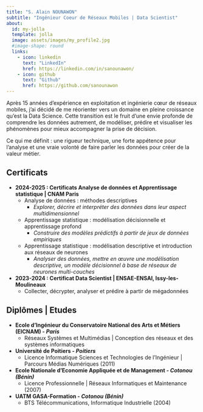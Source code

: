 ```yaml
---
title: "S. Alain NOUNAWON"
subtitle: "Ingénieur Coeur de Réseaux Mobiles | Data Scientist"
about: 
  id: my-jolla
  template: jolla
  image: assets/images/my_profile2.jpg
  #image-shape: round
  links: 
    - icon: linkedin
      text: "LinkedIn"
      href: https://linkedin.com/in/sanounawon/
    - icon: github
      text: "Github"
      href: https://github.com/sanounawon
---
```


::: {#my-jolla}
Après 15 années d'expérience en exploitation et ingénierie cœur de réseaux mobiles, j'ai décidé de me réorienter vers un domaine en pleine croissance qu'est la Data Science. Cette transition est le fruit d'une envie profonde de comprendre les données autrement, de modéliser, prédire et visualiser les phénomènes pour mieux accompagner la prise de décision.

<p>Ce qui me définit : une rigueur technique, une forte appétence pour l'analyse et une vraie volonté de faire parler les données pour créer de la valeur métier.</p>
:::

## Certificats

-   **2024-2025 : Certificats Analyse de données et Apprentissage statistique \| CNAM Paris**
    -   Analyse de données : méthodes descriptives
        -   *Explorer, décrire et interpréter des données dans leur aspect multidimensionnel*
    -   Apprentissage statistique : modélisation décisionnelle et apprentissage profond
        -   *Construire des modèles prédictifs à partir de jeux de données empiriques*
    -   Apprentissage statistique : modélisation descriptive et introduction aux réseaux de neurones
        -   *Analyser des données, mettre en œuvre une modélisation descriptive, un modèle décisionnel à base de réseaux de neurones multi-couches*
-   **2023-2024 : Certificat Data Scientist \| ENSAE-ENSAI, Issy-les-Moulineaux**
    -   Collecter, décrypter, analyser et prédire à partir de mégadonnées

## Diplômes \| Etudes

-   **Ecole d'Ingénieur du Conservatoire National des Arts et Métiers (EICNAM) - *Paris***
    -   Réseaux Systèmes et Multimédias \| Conception des réseaux et des systèmes informatiques
-   **Université de Poitiers - *Poitiers***
    -   Licence Informatique Sciences et Technologies de l'Ingénieur \| Parcours Médias Numériques (2011)
-   **Ecole Nationale d'Economie Appliquée et de Management - *Cotonou (Bénin)***
    -   Licence Professionnelle \| Réseaux Informatiques et Maintenance (2007)
-   **UATM GASA-Formation - *Cotonou (Bénin)***
    -   BTS Télécommunications, Informatique Industrielle (2004)
